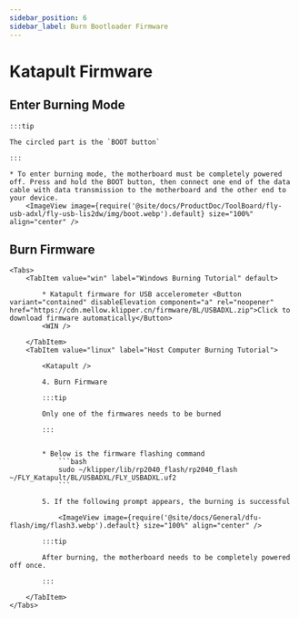 ```yaml
---
sidebar_position: 6
sidebar_label: Burn Bootloader Firmware
---
```





# Katapult Firmware


## Enter Burning Mode

    :::tip

    The circled part is the `BOOT button`

    :::

    * To enter burning mode, the motherboard must be completely powered off. Press and hold the BOOT button, then connect one end of the data cable with data transmission to the motherboard and the other end to your device.
        <ImageView image={require('@site/docs/ProductDoc/ToolBoard/fly-usb-adxl/fly-usb-lis2dw/img/boot.webp').default} size="100%" align="center" />

## Burn Firmware
    <Tabs>
        <TabItem value="win" label="Windows Burning Tutorial" default>

            * Katapult firmware for USB accelerometer <Button variant="contained" disableElevation component="a" rel="noopener" href="https://cdn.mellow.klipper.cn/firmware/BL/USBADXL.zip">Click to download firmware automatically</Button>
            <WIN />
            
        </TabItem>
        <TabItem value="linux" label="Host Computer Burning Tutorial">
            
            <Katapult />

            4. Burn Firmware

            :::tip

            Only one of the firmwares needs to be burned

            :::


            * Below is the firmware flashing command
                ```bash
                sudo ~/klipper/lib/rp2040_flash/rp2040_flash ~/FLY_Katapult/BL/USBADXL/FLY_USBADXL.uf2
                ```

            5. If the following prompt appears, the burning is successful

                <ImageView image={require('@site/docs/General/dfu-flash/img/flash3.webp').default} size="100%" align="center" />

            :::tip

            After burning, the motherboard needs to be completely powered off once.

            :::

        </TabItem>
    </Tabs>
